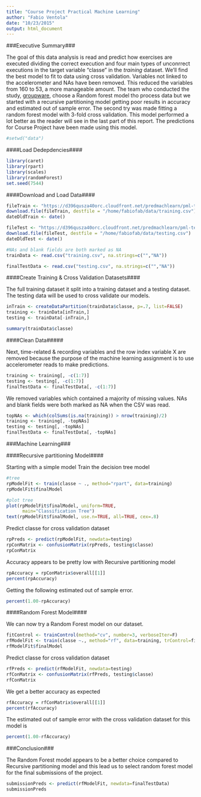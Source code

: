 ```yaml
---
title: "Course Project Practical Machine Learning"
author: "Fabio Ventola"
date: "10/23/2015"
output: html_document
---
```

###Executive Summary###
  
  The goal of this data analysis is read and predict how exercises are executed dividing the correct execution and four main types of unconrrect executions in the target variable "classe" in the *training* dataset. We'll find the best model to fit to data using cross validation. Variables not linked to the accelerometer and NAs have been removed. This reduced the variables from 160 to 53, a more manageable amount. The team who conducted the study, [groupware](http://groupware.les.inf.puc-rio.br/har), choose a Random forest model tho process data but we started with a recursive partitioning model getting poor results in accuracy and estimated out of sample error. The second try was made fitting a random forest model with 3-fold cross validation. This model performed a lot better as the reader will see in the last part of this report. The predictions for Course Project have been made using this model.


```r
#setwd("data")
```


####Load Dedepdencies####
```r
library(caret)
library(rpart)
library(scales)
library(randomForest)
set.seed(7544)

```

####Download and Load Data####

```r
fileTrain <- "https://d396qusza40orc.cloudfront.net/predmachlearn/pml-training.csv"
download.file(fileTrain, destfile = "/home/fabiofab/data/training.csv")
dateDldTrain <- date()
```

```r
fileTest <- "https://d396qusza40orc.cloudfront.net/predmachlearn/pml-testing.csv"
download.file(fileTest, destfile = "/home/fabiofab/data/testing.csv")
dateDldTest <- date()
```

```r
#NAs and blank fields are both marked as NA
trainData <- read.csv("training.csv", na.strings=c("","NA"))
```

```r
finalTestData <- read.csv("testing.csv", na.strings=c("","NA"))
```
####Create Training & Cross Validation Datasets####  
  
  The full training dataset it split into a training dataset and a testing dataset. The testing data will be used to cross validate our models.
  
```r
inTrain <- createDataPartition(trainData$classe, p=.7, list=FALSE)
training <- trainData[inTrain,]
testing <- trainData[-inTrain,]

summary(trainData$classe)
```
####Clean Data#####  
  
  Next, time-related & recording variables and the row index variable X are removed because the purpose of the machine learning assignment is to use accelerometer reads to make predictions.

```r
training <- training[, -c(1:7)]
testing <- testing[, -c(1:7)]
finalTestData <- finalTestData[, -c(1:7)]
```
  
  We removed variables which contained a majority of missing values. NAs and blank fields were both marked as NA when the CSV was read.  

```r
topNAs <- which(colSums(is.na(training)) > nrow(training)/2)
training <- training[, -topNAs]
testing <- testing[, -topNAs]
finalTestData <- finalTestData[, -topNAs]
```


###Machine Learning###

####Recursive partitioning Model####
  
  Starting with a simple model Train the decision tree model

```r
#tree
rpModelFit <- train(classe ~ ., method="rpart", data=training)
rpModelFit$finalModel
```

```r
#plot tree
plot(rpModelFit$finalModel, uniform=TRUE, 
      main="Classification Tree")
text(rpModelFit$finalModel, use.n=TRUE, all=TRUE, cex=.8)
```  
    
  Predict classe for cross validation dataset
```r
rpPreds <- predict(rpModelFit, newdata=testing)
rpConMatrix <- confusionMatrix(rpPreds, testing$classe)
rpConMatrix
```
  
  Accuracy appears to be pretty low with Recursive partitioning model
```r
rpAccuracy = rpConMatrix$overall[[1]]
percent(rpAccuracy)
```
  
  Getting the following estimated out of sample error.
```r
percent(1.00-rpAccuracy)
```


####Random Forest Model####
  
  We can now try a Random Forest model on our dataset.  
```r
fitControl <- trainControl(method="cv", number=3, verboseIter=F)
rfModelFit <- train(classe ~., method="rf", data=training, trControl=fitControl)
rfModelFit$finalModel
```
  
  Predict classe for cross validation dataset
```r
rfPreds <- predict(rfModelFit, newdata=testing)
rfConMatrix <- confusionMatrix(rfPreds, testing$classe)
rfConMatrix
```
  
  We get a better accuracy as expected
```r
rfAccuracy = rfConMatrix$overall[[1]]
percent(rfAccuracy)
```
  
  The estimated out of sample error with the cross validation dataset for this model is
```r
percent(1.00-rfAccuracy)
```


###Conclusion###
  
  The Random Forest model appears to be a better choice compared to Recursive partitioning model and this lead us to select random forest model for the final submissions of the project.
  
```r
submissionPreds <- predict(rfModelFit, newdata=finalTestData)
submissionPreds
```